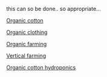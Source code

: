 this can so be done.. so appropriate...



[[Organic cotton]]



[[Organic clothing]]



[[Organic farming]]


[[Vertical farming]]


[[Organic cotton hydroponics]]